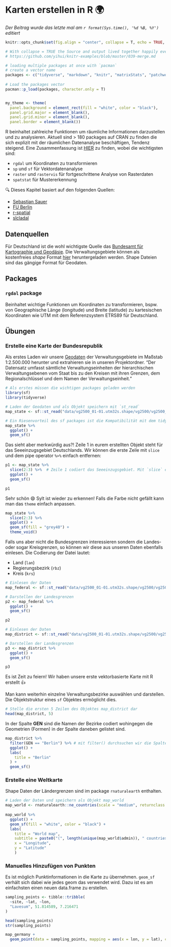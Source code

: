 # Karten erstellen in R 🌍

*Der Beitrag wurde das letzte mal am `r format(Sys.time(), '%d %B, %Y')` editiert*

```r

knitr::opts_chunk$set(fig.align = "center", collapse = T, echo = TRUE, message = FALSE, warning = FALSE)

# With collapse = TRUE the Source and output lived together happily ever in knitr.
# https://github.com/yihui/knitr-examples/blob/master/039-merge.md

# loading multiple packages at once with `pacman`
# create a vector name
packages <- c("tidyverse", "markdown", "knitr", "matrixStats", "patchwork", "lubridate", "plotly",  "naniar", "stlplus", "gt", "dygraphs", "htmltools", "zoo", "xts", "ggpmisc", "forcats", "RColorBrewer", "Kendall", "rstudioapi", "multcompView", "plyr", "bookdown", "janitor", "rstatix", "ggpubr", "moments", "tweetrmd", "ggthemes", "hexbin", "ggridges", "ggstream", "openair", "treemapify", "MBA", "akima", "PlotSvalbard", "sf", "rnaturalearth", "rnaturalearthdata", "rgeos", "ggspatial")
 
# Load the packages vector 
pacman::p_load(packages, character.only = T)


my_theme <- theme(
  panel.background = element_rect(fill = "white", color = "black"),
  panel.grid.major = element_blank(), 
  panel.grid.minor = element_blank(), 
  panel.border = element_blank())

```



R beinhaltet zahlreiche Funktionen um räumliche Informationen darzustellen und zu analysieren. Aktuell sind > 180 packages auf CRAN zu finden die sich explizit mit der räumlichen Datenanalyse beschäftigen, Tendenz steigend. Eine Zusammenfassung ist [HIER](https://cran.r-project.org/web/views/Spatial.html) zu finden, wobei die wichtigsten sind:

* `rgdal` um Koordinaten zu transformieren
* `sp` und `sf` für Vektordatenanalyse
* `raster` und `rastervis` für fortgeschrittene Analyse von Rasterdaten
* `spatstat` für Mustererkennung

🔍 Dieses Kapitel basiert auf den folgenden Quellen:

* [Sebastian Sauer](https://sebastiansauer.github.io/unemp-map/)
* [FU Berlin](https://www.geo.fu-berlin.de/en/v/soga/Introduction-to-R/Spatial-Data/index.html)
* [r-spatial](https://www.r-spatial.org/r/2018/10/25/ggplot2-sf-2.html)
* [slcladal](https://slcladal.github.io/maps.html)

## Datenquellen

Für Deutschland ist die wohl wichtigste Quelle das [Bundesamt für Kartographie und Geodäsie](https://www.bkg.bund.de/DE/Home/home.html). Die Verwaltungsgebiete können als kostenfreies *shape* Format [hier](https://gdz.bkg.bund.de/index.php/default/open-data/verwaltungsgebiete-historisch-vg-hist.html) heruntergeladen werden. Shape Dateien sind das gängige Format für Geodaten. 


## Packages

### `rgdal` package

Beinhaltet wichtige Funktionen um Koordinaten zu transformieren, bspw. von Geographische Länge (longitude) und Breite (latitude) zu kartesischen Koordinaten wie UTM mit dem Referenzsystem ETRS89 für Deutschland. 


## Übungen

### Erstelle eine Karte der Bundesrepublik

Als erstes Laden wir unsere [Geodaten](https://gdz.bkg.bund.de/index.php/default/digitale-geodaten/verwaltungsgebiete/verwaltungsgebiete-1-2-500-000-stand-01-01-vg2500.html) der Verwaltungsgebiete im Maßstab 1:2.500.000  herunter und extrahieren sie in unseren Projektordner. "Der Datensatz umfasst sämtliche Verwaltungseinheiten der hierarchischen Verwaltungsebenen vom Staat bis zu den Kreisen mit ihren Grenzen, dem Regionalschlüssel und dem Namen der Verwaltungseinheit."

```r

# Als erstes müssen die wichtigen packages geladen werden
library(sf)
library(tidyverse)

# Laden der Geodaten und als Objekt speichern mit `st_read`
map_state <- sf::st_read("data/vg2500_01-01.utm32s.shape/vg2500/vg2500_sta.shp")

# Ein Riesenvorteil des sf packages ist die Kompatibilität mit dem tidyverse. Daher hat man alle Funktionalitäten im Zusammenhang mit ggplot und auch m Daten zu transformieren oder zu filtern
map_state %>%
  ggplot() +
  geom_sf()

```

Das sieht aber merkwürdig aus?! Zeile 1 in eurem erstellten Objekt steht für das Seeeinzugsgebiet Deutschlands. Wir können die erste Zeile mit `slice` und dem pipe operator `%>%` einfach entfernen:

```r

p1 <- map_state %>%
  slice(2:3) %>%  # Zeile 1 codiert das Seeeinzugsgebiet. Mit `slice` entfernt man die erste Zeile in dem man bestätigt Zeile 2 bis 3 zu behalten
  ggplot() +
  geom_sf()

p1

```

Sehr schön 😄 Sylt ist wieder zu erkennen! Falls die Farbe nicht gefällt kann man das `theme` einfach anpassen. 

```r

map_state %>%
  slice(2:3) %>%
  ggplot() +
  geom_sf(fill = "grey40") +
  theme_void()

```

Falls uns aber nicht die Bundesgrenzen interessieren sondern die Landes- oder sogar Kreisgrenzen, so können wir diese aus unseren Daten ebenfalls einlesen. Die Codierung der Datei lautet:

* Land (`lan`)
* Regierungsbezirk (`rbz`)
* Kreis (`krs`)

```r

# Einlesen der Daten
map_federal <- sf::st_read("data/vg2500_01-01.utm32s.shape/vg2500/vg2500_lan.shp")

# Darstellen der Landesgrenzen
p2 <- map_federal %>%
  ggplot() + 
  geom_sf()

p2

```

```r

# Einlesen der Daten
map_district <- sf::st_read("data/vg2500_01-01.utm32s.shape/vg2500/vg2500_krs.shp")

# Darstellen der Landesgrenzen
p3 <- map_district %>%
  ggplot() + 
  geom_sf()

p3

```

Es ist Zeit zu feiern! Wir haben unsere erste vektorbasierte Karte mit R erstellt  👍

Man kann weiterhin einzelne Verwaltungsbezirke auswählen und darstellen. Die Objektstruktur eines `sf` Objektes ermöglicht dies.

```r

# Stelle die ersten 5 Zeilen des Objektes map_district dar
head(map_district, 5)

```

In der Spalte **GEN** sind die Namen der Bezirke codiert wohingegen die Geometrien (Formen) in der Spalte daneben gelistet sind. 

```r

map_district %>%
  filter(GEN == "Berlin") %>% # mit filter() durchsuchen wir die Spalte GEN nach dem Wort Berlin
  ggplot() +
  labs(
    title = "Berlin"
  ) +
  geom_sf()

```

### Erstelle eine Weltkarte

Shape Daten der Ländergrenzen sind im package `rnaturalearth` enthalten. 

```r

# Laden der Daten und speichern als Objekt map_world
map_world <- rnaturalearth::ne_countries(scale = "medium", returnclass = "sf")
  
map_world %>%
  ggplot() +
  geom_sf(fill = "white", color = "black") +
  labs(
    title = "World map", 
    subtitle = paste0("(", length(unique(map_world$admin)), " countries)"), # Die Funktion length() zählt die Länge des Vektors und damit die Anzahl der Länder
    x = "Longitude",
    y = "Latitude"
    )

```

### Manuelles Hinzufügen von Punkten

Es ist möglich Punktinformationen in die Karte zu übernehmen. `geom_sf` verhält sich dabei wie jedes geom das verwendet wird. Dazu ist es am einfachsten einen neuen data.frame zu erstellen.

```r

sampling_points <- tibble::tribble(
  ~site, ~lat, ~lon,
  "Lavesum", 51.814589, 7.216471
)

head(sampling_points)
str(sampling_points)

map_germany +
  geom_point(data = sampling_points, mapping = aes(x = lon, y = lat), color = "red", size = 2)

```
